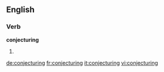 
==English==

===Verb===
'''conjecturing'''

# {{present participle of|conjecture}}

[[de:conjecturing]]
[[fr:conjecturing]]
[[it:conjecturing]]
[[vi:conjecturing]]